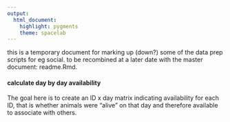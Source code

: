 ```yaml
---
output: 
  html_document:
    highlight: pygments
    theme: spacelab
---
```


this is a temporary document for marking up (down?) some of the data prep scripts for eg social. to be recombined at a later date with the master document: readme.Rmd.

#### calculate day by day availability

The goal here is to create an ID x day matrix indicating availability for each ID, that is whether animals were "alive" on that day and therefore available to associate with others.

```r
```

```r
```